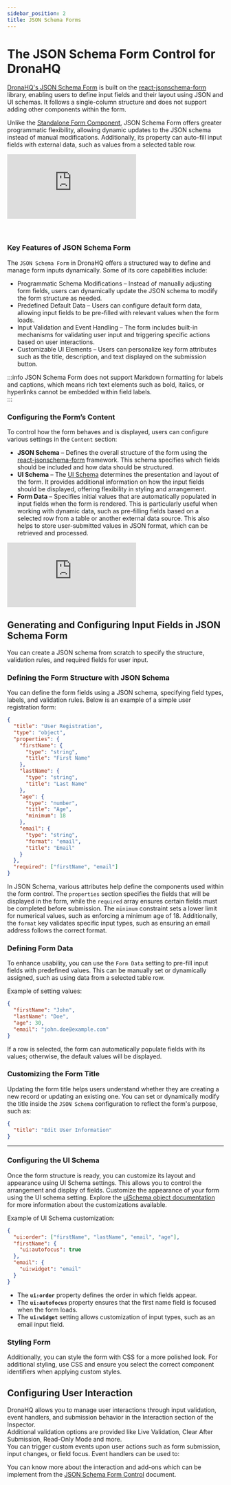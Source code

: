 ```yaml
---
sidebar_position: 2
title: JSON Schema Forms
---
```




# The JSON Schema Form Control for DronaHQ

<!-- . -->

[DronaHQ's JSON Schema Form](/reference/controls/jsonschemaformcontrol.md) is built on the [react-jsonschema-form](https://github.com/rjsf-team/react-jsonschema-form) library, enabling users to define input fields and their layout using JSON and UI schemas. It follows a single-column structure and does not support adding other components within the form.  

Unlike the [Standalone Form Component](/docs/forms/forms.md), JSON Schema Form offers greater programmatic flexibility, allowing dynamic updates to the JSON schema instead of manual modifications. Additionally, its property can auto-fill input fields with external data, such as values from a selected table row.

<!--     We recommends using the Form component as it's more versatile for most use cases. Use the JSON Schema Form component only if your use case requires it. Refer to the comparison of form components for more details.
 -->
<div style={{ position: 'relative', paddingBottom: 'calc(46.33333333333333% + 41px)', height: 0 }}> 
<iframe 
  className="studio-embed" 
  src="https://poc.dronahq.io/nbTPAjwAVKj6ueLo5JAuhLoSkV3CyaTABrqavG3H7GIAY?type=emd" 
  frameborder="0" 
        loading="lazy" 
        webkitallowfullscreen 
        mozallowfullscreen 
        allowfullscreen  
  style= {{ position: 'absolute', top: 0, left: 0, width: '100%', height: '100%', colorScheme: 'light' }} >
</iframe>
</div>
<br></br>

### Key Features of JSON Schema Form  

The `JSON Schema Form` in DronaHQ offers a structured way to define and manage form inputs dynamically. Some of its core capabilities include:  

<!-- - Automated Form Generation – The form structure can be automatically generated based on a database schema, reducing the need for manual configuration.   -->
- Programmatic Schema Modifications – Instead of manually adjusting form fields, users can dynamically update the JSON schema to modify the form structure as needed.  
- Predefined Default Data – Users can configure default form data, allowing input fields to be pre-filled with relevant values when the form loads.  
- Input Validation and Event Handling – The form includes built-in mechanisms for validating user input and triggering specific actions based on user interactions.  
- Customizable UI Elements – Users can personalize key form attributes such as the title, description, and text displayed on the submission button.  

:::info 
JSON Schema Form does not support Markdown formatting for labels and captions, which means rich text elements such as bold, italics, or hyperlinks cannot be embedded within field labels.  
:::

### Configuring the Form’s Content  

To control how the form behaves and is displayed, users can configure various settings in the `Content` section:  

- **JSON Schema** – Defines the overall structure of the form using the [react-jsonschema-form](https://github.com/rjsf-team/react-jsonschema-form) framework. This schema specifies which fields should be included and how data should be structured.  
- **UI Schema** – The [UI Schema](https://rjsf-team.github.io/react-jsonschema-form/docs/api-reference/uiSchema/) determines the presentation and layout of the form. It provides additional information on how the input fields should be displayed, offering flexibility in styling and arrangement.  
- **Form Data** – Specifies initial values that are automatically populated in input fields when the form is rendered. This is particularly useful when working with dynamic data, such as pre-filling fields based on a selected row from a table or another external data source. This also helps to store user-submitted values in JSON format, which can be retrieved and processed. 


<div style={{ position: 'relative', paddingBottom: 'calc(46.33333333333333% + 41px)', height: 0 }}> 
   <iframe 
      src="https://demo.arcade.software/pzShpGAeXDLMMPC9M4Lk?embed&embed_mobile=tab&embed_desktop=inline&show_copy_link=true" 
      title="Manage and Validate JSON Schema Form in Application" 
      frameBorder="0"
      loading="lazy"
      allowFullScreen
      style={{ position: 'absolute', top: 0, left: 0, width: '100%', height: '100%', colorScheme: 'light' }}
      webkitallowfullscreen
      mozallowfullscreen >
   </iframe>
</div>

## Generating and Configuring Input Fields in JSON Schema Form  

You can create a JSON schema from scratch to specify the structure, validation rules, and required fields for user input.  

### Defining the Form Structure with JSON Schema  

You can define the form fields using a JSON schema, specifying field types, labels, and validation rules. Below is an example of a simple user registration form:  

```json
{
  "title": "User Registration",
  "type": "object",
  "properties": {
    "firstName": {
      "type": "string",
      "title": "First Name"
    },
    "lastName": {
      "type": "string",
      "title": "Last Name"
    },
    "age": {
      "type": "number",
      "title": "Age",
      "minimum": 18
    },
    "email": {
      "type": "string",
      "format": "email",
      "title": "Email"
    }
  },
  "required": ["firstName", "email"]
}
```
 

In JSON Schema, various attributes help define the components used within the form control. The `properties` section specifies the fields that will be displayed in the form, while the `required` array ensures certain fields must be completed before submission. The `minimum` constraint sets a lower limit for numerical values, such as enforcing a minimum age of 18. Additionally, the `format` key validates specific input types, such as ensuring an email address follows the correct format.

### Defining Form Data  

To enhance usability, you can use the `Form Data` setting to pre-fill input fields with predefined values. This can be manually set or dynamically assigned, such as using data from a selected table row.  

Example of setting values:  

```json
{
  "firstName": "John",
  "lastName": "Doe",
  "age": 30,
  "email": "john.doe@example.com"
}
```
If a row is selected, the form can automatically populate fields with its values; otherwise, the default values will be displayed.  


### Customizing the Form Title  

Updating the form title helps users understand whether they are creating a new record or updating an existing one. You can set or dynamically modify the title inside the `JSON Schema` configuration to reflect the form's purpose, such as:  

```json
{
  "title": "Edit User Information"
}
```

---

### Configuring the UI Schema  

Once the form structure is ready, you can customize its layout and appearance using UI Schema settings. This allows you to control the arrangement and display of fields.
Customize the appearance of your form using the UI schema setting. Explore the [uiSchema object documentation](https://rjsf-team.github.io/react-jsonschema-form/docs/api-reference/uiSchema/) for more information about the customizations available.

Example of UI Schema customization:  

```json
{
  "ui:order": ["firstName", "lastName", "email", "age"],
  "firstName": {
    "ui:autofocus": true
  },
  "email": {
    "ui:widget": "email"
  }
}
```
- The **`ui:order`** property defines the order in which fields appear.  
- The **`ui:autofocus`** property ensures that the first name field is focused when the form loads.  
- The **`ui:widget`** setting allows customization of input types, such as an email input field.  

### Styling Form

 Additionally, you can style the form with CSS for a more polished look.  For additional styling, use CSS and ensure you select the correct component identifiers when applying custom styles.


## Configuring User Interaction  

DronaHQ allows you to manage user interactions through input validation, event handlers, and submission behavior in the Interaction section of the Inspector.  
Additional validation options are provided like Live Validation, Clear After Submission, Read-Only Mode and more.  
You can trigger custom events upon user actions such as form submission, input changes, or field focus. Event handlers can be used to:  
 


You can know more about the interaction and add-ons which can be implement from the [JSON Schema Form Control](https://docs.dronahq.com/reference/controls/jsonschemaformcontrol/) document.


<!-- ## Add an entry to the database -->




